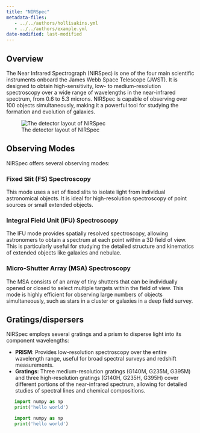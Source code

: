 ```yaml
---
title: "NIRSpec"
metadata-files: 
   - ../../authors/hollisakins.yml
   - ../../authors/example.yml
date-modified: last-modified
---
```


## Overview

The Near Infrared Spectrograph (NIRSpec) is one of the four main scientific instruments onboard the James Webb Space Telescope (JWST). 
It is designed to obtain high-sensitivity, low- to medium-resolution spectroscopy over a wide range of wavelengths in the near-infrared spectrum, from 0.6 to 5.3 microns. 
NIRSpec is capable of observing over 100 objects simultaneously, making it a powerful tool for studying the formation and evolution of galaxies.

![The detector layout of NIRSpec](https://jwst-docs.stsci.edu/files/97979364/197297786/1/1682459457500/msa_ds_new.png)



## Observing Modes

NIRSpec offers several observing modes:


### Fixed Slit (FS) Spectroscopy

This mode uses a set of fixed slits to isolate light from individual astronomical objects. It is ideal for high-resolution spectroscopy of point sources or small extended objects.

### Integral Field Unit (IFU) Spectroscopy

The IFU mode provides spatially resolved spectroscopy, allowing astronomers to obtain a spectrum at each point within a 3D field of view. 
This is particularly useful for studying the detailed structure and kinematics of extended objects like galaxies and nebulae.

### Micro-Shutter Array (MSA) Spectroscopy

The MSA consists of an array of tiny shutters that can be individually opened or closed to select multiple targets within the field of view. This mode is highly efficient for observing large numbers of objects simultaneously, such as stars in a cluster or galaxies in a deep field survey.

## Gratings/dispersers

NIRSpec employs several gratings and a prism to disperse light into its component wavelengths:

- **PRISM**: Provides low-resolution spectroscopy over the entire wavelength range, useful for broad spectral surveys and redshift measurements.
- **Gratings**: Three medium-resolution gratings (G140M, G235M, G395M) and three high-resolution gratings (G140H, G235H, G395H) cover different portions of the near-infrared spectrum, allowing for detailed studies of spectral lines and chemical compositions.



```python
   import numpy as np
   print('hello world')
```


```python
   import numpy as np
   print('hello world')
```